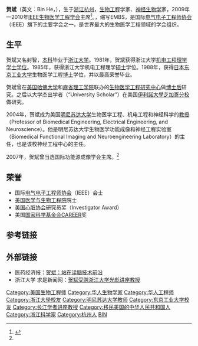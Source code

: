 '''贺斌'''（英文：Bin He，{{bd|1957年|8月||}}），生于[[浙江|浙江]][[杭州|杭州]]，[[生物工程|生物工程]]学家、[[神经生物学|神经生物学]]家，2009年—2010年[[IEEE生物医学工程学会|IEEE生物医学工程学会]]主席<ref name="贺斌 CAS深圳先进技术研究院">{{cite web |url=http://sourcedb.siat.cas.cn/zw/zjrc/200907/t20090713_2066891.html |title=贺斌 |publisher=[[中国科学院|中国科学院]]深圳先进技术研究院 |date=2007年7月13日 |accessdate=2010年10月2日 |language=zh }}{{dead link|date=2018年4月 |bot=InternetArchiveBot |fix-attempted=yes }}</ref>。{{le|IEEE生物医学工程学会|IEEE Engineering in Medicine and Biology Society}}，缩写EMBS，是国际[[电气电子工程师协会|电气电子工程师协会]]（IEEE）旗下的主要学会之一，是世界最大的生物医学工程领域的学会组织。

==生平==
贺斌又名封智，[[本科|本科]]毕业于[[浙江大学|浙江大学]]。1981年，贺斌获得浙江大学[[机电工程|机电工程]][[理学|理学]][[学士|学士]][[学位|学位]]。1985年，获得浙江大学机电工程理学[[硕士|硕士]]学位。1988年，获得[[日本|日本]][[东京工业大学|东京工业大学]]生物医学工程[[博士|博士]]学位，并以最高荣誉毕业。

贺斌曾在[[美国|美国]][[哈佛大学|哈佛大学]]和[[麻省理工学院|麻省理工学院]]联办的[[哈佛-麻省理工醫療科技學院|生物医学工程研究中心]]做[[博士后|博士后]]研究。之后以大学杰出学者（“University Scholar”）在美国[[伊利諾大學芝加哥分校|伊利諾大學芝加哥分校]]做研究。

2004年，贺斌成为美国[[明尼苏达大学|明尼苏达大学]]生物医学工程、机电工程和神经科学的[[教授|教授]]（Professor of Biomedical Engineering, Electrical Engineering, and Neuroscience）。他是明尼苏达大学生物医学功能成像和神经工程实验室（Biomedical Functional Imaging and Neuroengineering Laboratory）的主任，也是该校神经工程中心的主任。

2007年，贺斌曾当选国际功能源成像学会主席。<ref name="贺斌 CAS深圳先进技术研究院"/>

==荣誉==
* 国际[[电气电子工程师协会|电气电子工程师协会]]（IEEE）会士
* [[美国医学与生物工程院|美国医学与生物工程院]]院士
* [[美国心脏协会|美国心脏协会]]研究员奖（Investigator Award）
* 美国[[国家科学基金会|国家科学基金会]]CAREER奖

==参考链接==
{{Reflist|2}}

==外部链接==
* 医药经济报：[http://www.yyjjb.com.cn/html/2010-02/22/content_108301.htm 贺斌：站在读脑技术前沿] {{Wayback|url=http://www.yyjjb.com.cn/html/2010-02/22/content_108301.htm |date=20191001002806 }}
* 浙江大学 求是新闻网：[http://www.news.zju.edu.cn/news.php?id=12805 贺斌受聘浙江大学光彪讲座教授]{{dead link|date=2018年4月 |bot=InternetArchiveBot |fix-attempted=yes }}

{{DEFAULTSORT:H}}
[[Category:美国生物工程师|Category:美国生物工程师]]
[[Category:华人生物学家|Category:华人生物学家]]
[[Category:华人工程师|Category:华人工程师]]
[[Category:浙江大學校友|Category:浙江大學校友]]
[[Category:明尼苏达大学教师|Category:明尼苏达大学教师]]
[[Category:东京工业大学校友|Category:东京工业大学校友]]
[[Category:长江学者讲座教授|Category:长江学者讲座教授]]
[[Category:移民美国的中华人民共和国人|Category:移民美国的中华人民共和国人]]
[[Category:浙江科学家|Category:浙江科学家]]
[[Category:杭州人|Category:杭州人]]
[[Category:贺姓|BIN]]